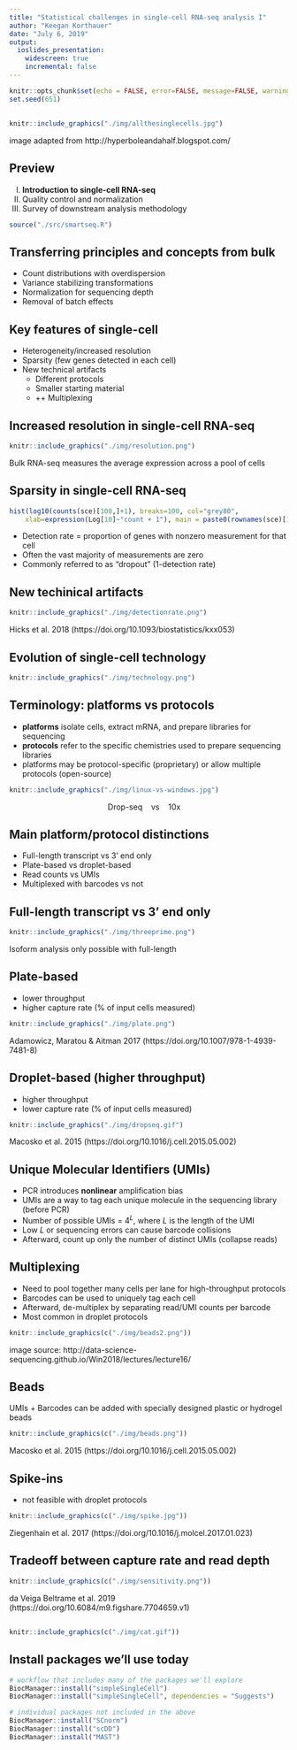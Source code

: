 ```yaml
---
title: "Statistical challenges in single-cell RNA-seq analysis I"
author: "Keegan Korthauer"
date: "July 6, 2019"
output:
  ioslides_presentation:
    widescreen: true
    incremental: false
---
```


```r
knitr::opts_chunk$set(echo = FALSE, error=FALSE, message=FALSE, warning=FALSE)
set.seed(651)
```

## {.smaller}

```r
knitr::include_graphics("./img/allthesinglecells.jpg")
```

image adapted from http://hyperboleandahalf.blogspot.com/

## Preview
<ol type="I">
  <li>**Introduction to single-cell RNA-seq**</li>
  <li>Quality control and normalization</li>
  <li>Survey of downstream analysis methodology</li>
</ol>

```r
source("./src/smartseq.R")
```


## Transferring principles and concepts from bulk

- Count distributions with overdispersion
- Variance stabilizing transformations
- Normalization for sequencing depth
- Removal of batch effects


## Key features of single-cell 

- Heterogeneity/increased resolution
- Sparsity (few genes detected in each cell)
- New technical artifacts
    + Different protocols
    + Smaller starting material 
    + ++ Multiplexing
    
## Increased resolution in single-cell RNA-seq

```r
knitr::include_graphics("./img/resolution.png")
```
Bulk RNA-seq measures the average expression across a pool of cells

## Sparsity in single-cell RNA-seq

```r
hist(log10(counts(sce)[100,]+1), breaks=100, col="grey80", 
    xlab=expression(Log[10]~"count + 1"), main = paste0(rownames(sce)[100]))
```

- Detection rate = proportion of genes with nonzero measurement for that cell
- Often the vast majority of measurements are zero
- Commonly referred to as "dropout" (1-detection rate)

## New techinical artifacts

```r
knitr::include_graphics("./img/detectionrate.png")
```
Hicks et al. 2018 (https://doi.org/10.1093/biostatistics/kxx053)

## Evolution of single-cell technology

```r
knitr::include_graphics("./img/technology.png")
```

## Terminology: platforms vs protocols

- __platforms__ isolate cells, extract mRNA, and prepare libraries for sequencing
- __protocols__ refer to the specific chemistries used to prepare sequencing libraries
- platforms may be protocol-specific (proprietary) or allow multiple protocols (open-source)

```r
knitr::include_graphics("./img/linux-vs-windows.jpg")
```
<div style="text-align:center">Drop-seq &nbsp;&nbsp; vs &nbsp;&nbsp; 10x &nbsp; &nbsp; </div>

## Main platform/protocol distinctions

- Full-length transcript vs 3' end only
- Plate-based vs droplet-based
- Read counts vs UMIs
- Multiplexed with barcodes vs not

## Full-length transcript vs 3' end only

```r
knitr::include_graphics("./img/threeprime.png")
```
Isoform analysis only possible with full-length

## Plate-based 

- lower throughput
- higher capture rate (% of input cells measured)
```r
knitr::include_graphics("./img/plate.png")
```
Adamowicz, Maratou & Aitman 2017 (https://doi.org/10.1007/978-1-4939-7481-8)

## Droplet-based (higher throughput)
- higher throughput
- lower capture rate (% of input cells measured)
```r
knitr::include_graphics("./img/dropseq.gif")
```
Macosko et al. 2015 (https://doi.org/10.1016/j.cell.2015.05.002)

## Unique Molecular Identifiers (UMIs)

- PCR introduces **nonlinear** amplification bias
- UMIs are a way to tag each unique molecule in the sequencing library (before PCR)
- Number of possible UMIs = $4^L$, where $L$ is the length of the UMI
- Low $L$ or sequencing errors can cause barcode collisions
- Afterward, count up only the number of distinct UMIs (collapse reads)

## Multiplexing

- Need to pool together many cells per lane for high-throughput protocols
- Barcodes can be used to uniquely tag each cell 
- Afterward, de-multiplex by separating read/UMI counts per barcode
- Most common in droplet protocols

```r
knitr::include_graphics(c("./img/beads2.png"))
```
image source: http://data-science-sequencing.github.io/Win2018/lectures/lecture16/

## Beads

UMIs + Barcodes can be added with specially designed plastic or hydrogel beads

```r
knitr::include_graphics(c("./img/beads.png"))
```
Macosko et al. 2015 (https://doi.org/10.1016/j.cell.2015.05.002)

## Spike-ins

- not feasible with droplet protocols
```r
knitr::include_graphics(c("./img/spike.jpg"))
```

Ziegenhain et al. 2017 (https://doi.org/10.1016/j.molcel.2017.01.023)

## Tradeoff between capture rate and read depth

```r
knitr::include_graphics(c("./img/sensitivity.png"))
```
da Veiga Beltrame et al. 2019 (https://doi.org/10.6084/m9.figshare.7704659.v1)

## 

```r
knitr::include_graphics(c("./img/cat.gif"))
```

## Install packages we'll use today

```r
# workflow that includes many of the packages we'll explore
BiocManager::install("simpleSingleCell")
BiocManager::install("simpleSingleCell", dependencies = "Suggests")

# individual packages not included in the above
BiocManager::install("SCnorm")
BiocManager::install("scDD")
BiocManager::install("MAST")
```
